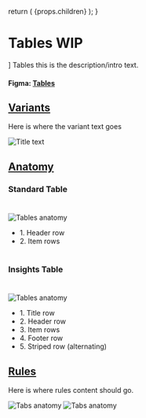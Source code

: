 

  return (
    <Layout
      title="Design"
      sideNav="design"
      editPageRoute="design/components/tables"
      shouldIncludePageIndex
    >
      {props.children}
    </Layout>
  );
}

# Tables WIP

<IntroText>] Tables this is the description/intro text.</IntroText>

#### Figma: [Tables](<https://www.figma.com/file/W3hxWj6VZydNaNGJSGxRsV/TableKit-Components-(3.0)>)

## [Variants](#variants)

Here is where the variant text goes

![Title text](/static/img/components/PLACEHOLDER.png 'IMAGEDESCRIPTION')

## [Anatomy](website/src/design/components/tables.html#anatomy)

### Standard Table

#

![Tables anatomy](/static/img/components/anatomy-table.svg 'IMAGEDESCRIPTION')

<ul>
  <li>1. Header row</li>
  <li>2. Item rows</li>
</ul>

#

### Insights Table

#

![Tables anatomy](/static/img/components/anatomy-table2.svg 'IMAGEDESCRIPTION')

<ul>
  <li>1. Title row</li>
  <li>2. Header row</li>
  <li>3. Item rows</li>
  <li>4. Footer row</li>
  <li>5. Striped row (alternating)</li>
</ul>

## [Rules](website/src/design/components/tables.html#rules)

Here is where rules content should go.

![Tabs anatomy](/static/img/components/placeholder-rules.png 'IMAGEDESCRIPTION') ![Tabs anatomy](/static/img/components/placeholder-rules.png 'IMAGEDESCRIPTION')
